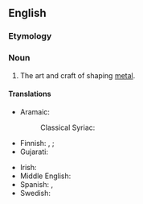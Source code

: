 ==English==
{{wikipedia}}

===Etymology===
{{compound|en|metal|working}}

===Noun===
{{en-noun|~}}

# The art and craft of shaping [[metal]].
#: {{ux|en|'''metalworking''' industry}}

====Translations====
{{trans-top}}
* Aramaic:
*: Classical Syriac: {{t|syc|ܩܝܢܝܘܬܐ|f}}
* Finnish: {{t|fi|metallityö}}, {{t|fi|metallintyöstö}}; {{t+|fi|metalli|alt=metalli-}} {{q|attributive}}
* Gujarati: {{t|gu|ધાતુકામ}}
{{trans-mid}}
* Irish: {{t|ga|miotalóireacht|f}}
* Middle English: {{t|enm|smethyng}}
* Spanish: {{t|es|metalmecánica|f}}, {{t|es|metalistería|f}}
* Swedish: {{t|sv|metallbearbetning|c}}
{{trans-bottom}}